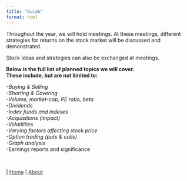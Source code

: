 ```yaml
---
title: "Guide"
format: html
---
```

<span class="blank-line"></span>

Throughout the year, we will hold meetings. At these meetings, different strategies for returns on the stock market will be discussed and demonstrated.

<span class="blank-line"></span>

Stock ideas and strategies can also be exchanged at meetings.

<span class="blank-line"></span>

**Below is the full list of planned topics we will cover.  
These include, but are not limited to:**

<span class = "freshgreensmall">
*-Buying & Selling  
-Shorting & Covering  
-Volume, market-cap, PE ratio, beta  
-Dividends  
-Index funds and indexes  
-Acquisitions (impact)  
-Volatilities  
-Varying factors affecting stock price  
-Option trading (puts & calls)  
-Graph analysis  
*-Earnings reports and significance 
</span>

<br>

<div class="nav-right">
 | [Home](index.qmd){style="color: #373737;"} | [About](about.qmd){style="color: #373737;"}
</div>
